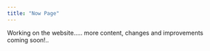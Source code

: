 ```yaml
---
title: "Now Page"
---
```


Working on the website..... more content, changes and improvements coming soon!..
